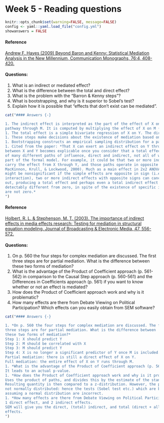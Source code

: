 # Week 5 - Reading questions

```{r include=FALSE}
knitr::opts_chunk$set(warning=FALSE, message=FALSE)
config <- yaml::yaml.load_file("config.yml")
showanswers = FALSE
```

#### Reference {-}

[Andrew F. Hayes (2009) Beyond Baron and Kenny: Statistical Mediation
Analysis in the New Millennium, Communication Monographs, 76:4, 408-420.](https://www.researchgate.net/profile/Gulnaz_Anjum2/post/Is_it_still_mediation_if_there_is_no_relationship_between_the_IV_DV/attachment/5e8c3227f155db0001f34b05/AS%3A877594253721600%401586246183233/download/2009-Hayes-BeyondBaronandKennyStatisticalmediationanalysisinthenewmillennium.pdf)

#### Questions: {-}

1. What is an indirect or mediated effect? 
2. What is the difference between the total and direct effect?
3. What is the problem with the "Barron & Kenny steps"?
4. What is bootstrapping, and why is it superior to Sobel's test?
5. Explain how it is possible that "effects that don't exist can be mediated".
<!--config$show_text-->

```{r echo=FALSE, results = 'asis', eval = showanswers}
cat("#### Answers {-}

1. The indirect effect is interpreted as the part of the effect of X on Y that is explained by the
pathway through M. It is computed by multiplying the effect of X on M (a), wich the effect of M on Y (b), so: Indirect effect = a * b.
1. The total effect is a simple bivariate regression of X on Y. The direct effect is the effect of X on Y while controlling for M; it could be obtained by running a multiple regression with X and M as predictors of Y.
1. These steps make decisions about the existence of mediation based on the significance of coefficients in multiple consecutive regression analyses. The repeated testing causes this method to have low power. Moreover, if no significant total effect is found between X and Y, researchers might incorrectly assume that no indirect effect exists either.
1. Bootstrapping constructs an empirical sampling distribution for a parameter by resampling the original data (e.g., 1000 times), and conducting the same analysis on each of these 1000 samples. The distribution of the estimated parameter values is used as an empirical sampling distribution. This sampling distribution can be used to derive confidence intervals (take the 2.5 and 97.5 percentiles of the distribution), compute standard errors (the standard deviation of this distribution), etc. It is superior to Sobel's test because Sobel's test assumes normality and this is typically violated by the product of two regression coefficients. Bootstrapping does not assume any type of distribution for the sampling distribution.
1. Cited from the paper: *That X can exert an indirect effect on Y through M in the absence of an association
between X and Y becomes explicable once you consider that a total effect is the sum
of many different paths of influence, direct and indirect, not all of which may be a
part of the formal model. For example, it could be that two or more indirect paths
carry the effect from X through Y, and those paths operate in opposite directions (cf.,
MacKinnon, Krull, & Lockwood, 2000). Much as a main effect in 2x2 ANOVA
might be nonsignificant if the simple effects are opposite in sign (i.e., a crossover
interaction), two or more indirect effects with opposite signs can cancel each other
out, producing a total effect and perhaps even a total indirect effect that is not
detectably different from zero, in spite of the existence of specific indirect effects that
are not zero.*
")
```


#### Reference {-}

[Holbert, R. L. & Stephenson, M. T. (2003). The 
importance of indirect effects in media effects research: Testing for mediation in 
structural equation modeling. Journal of Broadcasting & Electronic Media, 47, 
556-572.](http://www.academia.edu/download/30909266/JOBEM.pdf)


#### Questions: {-}

1. On p. 560 the four steps for complex mediation are discussed. The first three 
steps are for partial mediation. What is the difference between these two forms of 
mediation? 
1. What is the advantage of the Product of Coefficient approach (p. 561-562) in 
comparison to the Causal Step approach (p. 560-561) and the Differences in 
Coefficients approach (p. 561) if you want to know whether or not an effect is 
mediated? 
1. How does the Product of Coefficient approach work and why is it problematic? 
1. How many effects are there from Debate Viewing on Political Participation? 
Which effects can you easily obtain from SEM software?


```{r echo=FALSE, results = 'asis', eval = showanswers}
cat("#### Answers {-}

1. *On p. 560 the four steps for complex mediation are discussed. The first 
three steps are for partial mediation. What is the difference between 
these two forms of mediation?*  
Step 1: X should predict Y  
Step 2: M should be correlated with X  
Step 3: M should predict Y  
Step 4: X is no longer a significant predictor of Y once M is included.  
Partial mediation: there is still a direct effect of X on Y.  
Full mediation: the entire effect of X on Y runs through M.
1. *What is the advantage of the Product of Coefficient approach (p. 561-562) in comparison to the Causal Step approach (p. 560-561) and the Differences in Coefficients approach (p. 561) if you want to know whether or not an effect is mediated?*  
It leads to an actual p-value.
1. *How does the Product of Coefficient approach work and why is it problematic?*  
Uses the product of paths, and divides this by the estimate of the standard error.
Resulting quantity is then compared to a z-distribution. However, the product is
not normally distributed: hence the tests (Sobel test etc.) which are based on
assuming a normal distribution are incorrect.
1. *How many effects are there from Debate Viewing on Political Participation? Which effects can you easily obtain from SEM software?*  
1 direct effect, and 2 indirect effects.  
SEM will give you the direct, (total) indirect, and total (direct + all indirect) 
effects.
")
```

